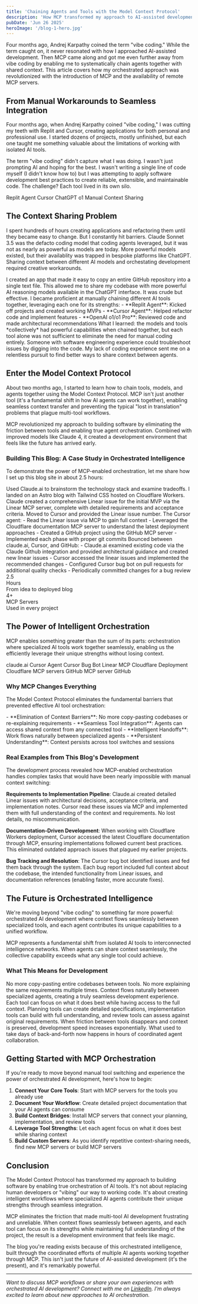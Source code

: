 ```yaml
---
title: 'Chaining Agents and Tools with the Model Context Protocol'
description: 'How MCP transformed my approach to AI-assisted development by enabling seamless context sharing between specialized AI tools, moving beyond manual copy-paste workflows to true agent orchestration.'
pubDate: 'Jun 26 2025'
heroImage: '/blog-1-hero.jpg'
---
```


<CalloutBox type="note" title="Beyond Vibe Coding">
Four months ago, Andrej Karpathy coined the term "vibe coding." While the term caught on, it never resonated with how I approached AI-assisted development. Then MCP came along and got me even further away from vibe coding by enabling me to systematically chain agents together with shared context. This article covers how my orchestrated approach was revolutionized with the introduction of MCP and the availability of remote MCP servers.
</CalloutBox>

## From Manual Workarounds to Seamless Integration

Four months ago, when Andrej Karpathy coined "vibe coding," I was cutting my teeth with Replit and Cursor, creating applications for both personal and professional use. I started dozens of projects, mostly unfinished, but each one taught me something valuable about the limitations of working with isolated AI tools.

The term "vibe coding" didn't capture what I was doing. I wasn't just prompting AI and hoping for the best. I wasn't writing a single line of code myself (I didn't know how to) but I was attempting to apply software development best practices to create reliable, extensible, and maintainable code. The challenge? Each tool lived in its own silo.

<TechStack title="My Early AI Development Stack">
  <span class="tech-badge">Replit Agent</span>
  <span class="tech-badge">Cursor</span>
  <span class="tech-badge">ChatGPT o1</span>
  <span class="tech-badge tech-badge-warning">Manual Context Sharing</span>
</TechStack>

## The Context Sharing Problem

I spent hundreds of hours creating applications and refactoring them until they became easy to change. But I constantly hit barriers. Claude Sonnet 3.5 was the defacto coding model that coding agents leveraged, but it was not as nearly as powerful as models are today. More powerful models existed, but their availablity was trapped in bespoke platforms like ChatGPT. Sharing context between different AI models and orchestating development required creative workarounds.

<ProcessStep number="1" title="The Copy-Paste Workflow">
I created an app that made it easy to copy an entire GitHub repository into a single text file. This allowed me to share my codebase with more powerful AI reasoning models available in the ChatGPT interface. It was crude but effective.
</ProcessStep>

<ProcessStep number="2" title="Manual Tool Chaining">
I became proficient at manually chaining different AI tools together, leveraging each one for its strengths:
- **Replit Agent**: Kicked off projects and created working MVPs
- **Cursor Agent**: Helped refactor code and implement features
- **OpenAI o1/o1 Pro**: Reviewed code and made architectural recommendations
</ProcessStep>

<ProcessStep number="3" title="The Collective Intelligence">
What I learned: the models and tools *collectively* had powerful capabilities when chained together, but each tool alone was not sufficient to eliminate the need for manual coding entirely. Someone with software engineering experience could troubleshoot issues by digging into the code. My lack of coding experience sent me on a relentless pursuit to find better ways to share context between agents.
</ProcessStep>

## Enter the Model Context Protocol

About two months ago, I started to learn how to chain tools, models, and agents together using the Model Context Protocol. MCP isn't just another tool (it's a fundamental shift in how AI agents can work together), enabling seamless context transfer and preventing the typical "lost in translation" problems that plague multi-tool workflows.

<CalloutBox type="success" title="The Game Changer">
MCP revolutionized my approach to building software by eliminating the friction between tools and enabling true agent orchestration. Combined with improved models like Claude 4, it created a development environment that feels like the future has arrived early.
</CalloutBox>

### Building This Blog: A Case Study in Orchestrated Intelligence

To demonstrate the power of MCP-enabled orchestration, let me share how I set up this blog site in about 2.5 hours:

<ProcessStep number="1" title="Strategic Planning with Seamless Context">
Used Claude.ai to brainstorm the technology stack and examine tradeoffs. I landed on an Astro blog with Tailwind CSS hosted on Cloudflare Workers. Claude created a comprehensive Linear issue for the initial MVP via the Linear MCP server, complete with detailed requirements and acceptance criteria.
</ProcessStep>

<ProcessStep number="2" title="Implementation with Full Context Awareness">
Moved to Cursor and provided the Linear issue number. The Cursor agent:
- Read the Linear issue via MCP to gain full context
- Leveraged the Cloudflare documentation MCP server to understand the latest deployment approaches
- Created a GitHub project using the GitHub MCP server
- Implemented each phase with proper git commits
</ProcessStep>

<ProcessStep number="3" title="Iterative Refinement with Orchestrated Intelligence">
Bounced between claude.ai, Cursor, and GitHub:
- Claude.ai examined existing code via the Claude Github integration and provided architectural guidance and created new linear issues
- Cursor accessed the linear issues and implemented the recommended changes
- Configured Cursor bug bot on pull requests for additional quality checks
- Periodically committed changes for a bug review
</ProcessStep>

<StatsGrid columns={3}>
  <div class="stat-item">
    <div class="stat-number">2.5</div>
    <div class="stat-label">Hours</div>
    <div class="stat-description">From idea to deployed blog</div>
  </div>
  
  <div class="stat-item">
    <div class="stat-number">4+</div>
    <div class="stat-label">MCP Servers</div>
    <div class="stat-description">Used in every project</div>
  </div>
</StatsGrid>

## The Power of Intelligent Orchestration

MCP enables something greater than the sum of its parts: orchestration where specialized AI tools work together seamlessly, enabling us the efficiently leverage their unique strengths without losing context.

<TechStack title="My Current Orchestrated Stack">
  <span class="tech-badge tech-badge-success">claude.ai</span>
  <span class="tech-badge tech-badge-success">Cursor Agent</span>
  <span class="tech-badge tech-badge-success">Cursor Bug Bot</span>
  <span class="tech-badge tech-badge-primary">Linear MCP</span>
  <span class="tech-badge">Cloudflare Deployment</span>
  <span class="tech-badge">Cloudflare MCP servers</span>
  <span class="tech-badge">GitHub MCP server</span>
  <span class="tech-badge tech-badge-warning">GitHub</span>
</TechStack>

### Why MCP Changes Everything

The Model Context Protocol eliminates the fundamental barriers that prevented effective AI tool orchestration:

<CalloutBox type="info" title="MCP's Revolutionary Impact">
- **Elimination of Context Barriers**: No more copy-pasting codebases or re-explaining requirements
- **Seamless Tool Integration**: Agents can access shared context from any connected tool
- **Intelligent Handoffs**: Work flows naturally between specialized agents
- **Persistent Understanding**: Context persists across tool switches and sessions
</CalloutBox>

### Real Examples from This Blog's Development

The development process revealed how MCP-enabled orchestration handles complex tasks that would have been nearly impossible with manual context switching:

**Requirements to Implementation Pipeline**: Claude.ai created detailed Linear issues with architectural decisions, acceptance criteria, and implementation notes. Cursor read these issues via MCP and implemented them with full understanding of the context and requirements. No lost details, no miscommunication.

**Documentation-Driven Development**: When working with Cloudflare Workers deployment, Cursor accessed the latest Cloudflare documentation through MCP, ensuring implementations followed current best practices. This eliminated outdated approach issues that plagued my earlier projects.

**Bug Tracking and Resolution**: The Cursor bug bot identified issues and fed them back through the system. Each bug report included full context about the codebase, the intended functionality from Linear issues, and documentation references (enabling faster, more accurate fixes).

## The Future is Orchestrated Intelligence

We're moving beyond "vibe coding" to something far more powerful: orchestrated AI development where context flows seamlessly between specialized tools, and each agent contributes its unique capabilities to a unified workflow.

<CalloutBox type="info" title="The Orchestration Revolution">
MCP represents a fundamental shift from isolated AI tools to interconnected intelligence networks. When agents can share context seamlessly, the collective capability exceeds what any single tool could achieve.
</CalloutBox>

### What This Means for Development

<ProcessStep number="1" title="Elimination of Manual Context Management">
No more copy-pasting entire codebases between tools. No more explaining the same requirements multiple times. Context flows naturally between specialized agents, creating a truly seamless development experience.
</ProcessStep>

<ProcessStep number="2" title="Intelligent Specialization">
Each tool can focus on what it does best while having access to the full context. Planning tools can create detailed specifications, implementation tools can build with full understanding, and review tools can assess against original requirements.
</ProcessStep>

<ProcessStep number="3" title="Exponentially Accelerated Development">
When friction between tools disappears and context is preserved, development speed increases exponentially. What used to take days of back-and-forth now happens in hours of coordinated agent collaboration.
</ProcessStep>

## Getting Started with MCP Orchestration

If you're ready to move beyond manual tool switching and experience the power of orchestrated AI development, here's how to begin:

1. **Connect Your Core Tools**: Start with MCP servers for the tools you already use
2. **Document Your Workflow**: Create detailed project documentation that your AI agents can consume
3. **Build Context Bridges**: Install MCP servers that connect your planning, implementation, and review tools
4. **Leverage Tool Strengths**: Let each agent focus on what it does best while sharing context
5. **Build Custom Servers**: As you identify repetitive context-sharing needs, find new MCP servers or build MCP servers

<ResourceCard
  title="Model Context Protocol Documentation"
  url="https://modelcontextprotocol.io/"
  description="The official MCP documentation with implementation guides and server examples."
  type="docs"
  author="Anthropic"
/>

<ResourceCard
  title="Cloudflare MCP Servers"
  url="https://developers.cloudflare.com/agents/model-context-protocol/mcp-servers-for-cloudflare/"
  description="Official MCP servers for Cloudflare services including Workers, R2, D1, and more."
  type="tool"
  author="Cloudflare"
/>

<ResourceCard
  title="Andrej Karpathy on Vibe Coding"
  url="https://x.com/karpathy/status/1886192184808149383"
  description="The original tweet that coined the term 'vibe coding' and sparked discussions about AI-assisted development."
  type="article"
  author="Andrej Karpathy"
/>

## Conclusion

The Model Context Protocol has transformed my approach to building software by enabling true orchestration of AI tools. It's not about replacing human developers or "vibing" our way to working code. It's about creating intelligent workflows where specialized AI agents contribute their unique strengths through seamless integration.

MCP eliminates the friction that made multi-tool AI development frustrating and unreliable. When context flows seamlessly between agents, and each tool can focus on its strengths while maintaining full understanding of the project, the result is a development environment that feels like magic.

The blog you're reading exists because of this orchestrated intelligence, built through the coordinated efforts of multiple AI agents working together through MCP. This isn't just the future of AI-assisted development (it's the present), and it's remarkably powerful.

---

*Want to discuss MCP workflows or share your own experiences with orchestrated AI development? Connect with me on [LinkedIn](https://www.linkedin.com/in/michael-collier-5565b919/). I'm always excited to learn about new approaches to AI orchestration.*

